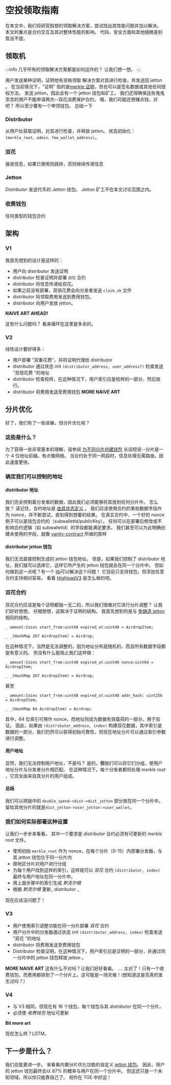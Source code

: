 # 空投领取指南

在本文中，我们将研究假想的领取解决方案，尝试找出其性能问题并加以解决。
本文的重点是合约交互及其对整体性能的影响。
代码、安全方面和其他细微差别暂且不提。

## 领取机

:::info
几乎所有的领取解决方案都是如何运作的？
让我们想一想。
:::

用户发送某种证明，证明他有资格领取
解决方案对其进行检查，并发送回 jetton 。
在当前情况下，"证明" 指的是[merkle 证明](/v3/documentation/data-formats/tlb/exotic-cells#merkle-proof)，但也可以是签名数据或其他任何授权方法。
发送 jetton，因此会有一个 jetton 钱包和矿工。
我们还得确保这些鬼鬼祟祟的用户不能申请两次--双花消费保护合约。
哦，我们可能还想赚点钱，对吧？
所以至少要有一个申领钱包。
总结一下

### Distributor

从用户处获取证明，对其进行检查，并释放 jetton。
状态初始化：`(merkle_root、admin、fee_wallet_address)`。

### 双花

接收信息，如果已使用则跳转，否则继续传递信息

### Jetton

_Distributor_ 发送代币的 Jetton 钱包。
Jetton 矿工不在本文讨论范围之内。

### 收费钱包

任何类型的钱包合约

## 架构

### V1

我首先想到的设计是这样的：

- 用户向 distributor 发送证明
-  distributor 检查证明并部署 `双花` 合约
- distributor 将信息传递给双花。 
- 如果之前没有部署，双倍花费会向分发者发送 `claim_ok` 文件
- distributor 将领取费用发送到费用钱包。
- distributor 向用户发放 jetton。

**NAIVE ART AHEAD!**

这有什么问题吗？
看来循环在这里是多余的。

### V2

线性设计要好得多：

- 用户部署 "双重花费"，并将证明代理给 distributor
- distributor 通过状态 init `(distributor_address, user_address?)` 检查发送 "双倍花费 "的地址
- distributor 检查校样，在这种情况下，用户索引应是校样的一部分，然后放行。
-  distributor 将费用发送至费用钱包
  **MORE NAIVE ART**

## 分片优化

好了，我们有了一些进展，但分片优化呢？

### 这些是什么？

为了获得一些非常基本的理解，请参阅 [为不同分片创建钱包](/v3/guidelines/dapps/asset-processing/payments-processing/#wallet-creation-for-different-shards)
长话短说--分片是一个 4 位地址前缀。有点像网络。
当合约处于同一网段时，信息处理无需路由，因此速度更快。

### 确定我们可以控制的地址

#### distributor 地址

我们完全控制着分发者的数据，因此我们必须能够将其放到任何分片中。
怎么放？
请记住，合约地址是 [由其状态定义](/v3/documentation/smart-contracts/addresses#account-id) 。
我们应该使用合约的某些数据字段作为 nonce，并不断尝试，直到得到想要的结果。
在真实合约中，一个好的 nonce 例子可以是钱包合约的（subwalletId/publicKey）。
任何可以在部署后修改或不影响合约逻辑（如 subwalletId）的字段都能满足要求。
我们甚至可以为此明确创建未使用的字段，就像 [vanity-contract](https://github.com/ton-community/vanity-contract) 所做的那样

#### distributor jetton 钱包

我们无法直接控制生成的 jetton 钱包地址。
但是，如果我们控制了 distributor 地址，我们就可以选择它，这样它所产生的 jetton 钱包就会在同一个分片中。
但如何做到这一点呢？有一个 [lib](https://github.com/Trinketer22/turbo-wallet)可以解决这个问题！
它目前只支持钱包，但添加任意合约支持相对容易。
看看 [HighloadV3](https://github.com/Trinketer22/turbo-wallet/blob/44fe7ee4300e37e052871275be8dd41035d45c3a/src/lib/contracts/HighloadWalletV3.ts#L20) 是怎么做的吧。

### 双花合约

双花合约应该是每个证明都独一无二的，所以我们很难对它进行分片调整？
让我们好好想想。
仔细想想，这取决于证明的结构。
我首先想到的是与 [免铸造 jetton](https://github.com/tonkeeper/TEPs2/blob/mintles/text/0177-mintless-jetton-standard.mdx#handlers) 相同的结构。

```
_ amount:Coins start_from:uint48 expired_at:uint48 = AirdropItem;

_ _(HashMap 267 AirdropItem) = Airdrop;

```

在这种情况下，当然是无法调整的，因为地址分布是随机的，而且所有数据字段都是有意义的。
但没有什么能阻止我们这样做：

```
_ amount:Coins start_from:uint48 expired_at:uint48 nonce:uint64 = AirdropItem;

_ _(HashMap 267 AirdropItem) = Airdrop;
```

甚至

```
_ amount:Coins start_from:uint48 expired_at:uint48 addr_hash: uint256 = AirdropItem;

_ _(HashMap 64 AirdropItem) = Airdrop;

```

其中，64 位索引可用作 nonce，而地址则成为数据有效载荷的一部分，用于验证。
因此，如果由 `(distributor_address, index)` 构建双花数据，其中索引是数据的一部分，我们仍然可以获得初始可靠性，但现在地址分片可以通过索引参数进行调整。

#### 用户地址

显然，我们无法控制用户地址，不是吗？
是的，**但**我们可以将它们分组，使用户地址分片与分发者分片相匹配。
在这种情况下，每个分发者都将处理 _merkle root_ ，它完全由来自其分片的用户组成。

#### 总结 

我们可以把链中的 `double_spend->dist->dist_jetton` 部分放在同一个分片中。
留给其他分片的就是`dist_jetton->user_jetton->user_wallet`。

### 我们如何实际部署这种设置

让我们一步步来看看。
其中一个要求是 _distributor_ 合约必须有可更新的 _merkle root_ 文件。

- 使用初始 `merkle_root` 作为 nonce，在每个分片（0-15）内部署分发器，与其 jetton 钱包位于同一分片内
- 按地区分片对用户进行分组
- 为每个用户找到这样的索引，这样就可以 _双花_ 合约 `(distributor, index)` 最终与用户地址在同一分片中。
- 用上面步骤中的索引生成 _默克尔根_
- 根据 _默克尔根_ 更新_ distributor _

现在应该没问题了！

### V3

- 用户使用索引调整功能在同一分片部署 _双花_ 合约
- 用户分片中的分发器通过状态 init `(distributor_address, index)` 检查发送 "双花 "的地址
-  distributor 将费用发送至费用钱包
- Distributor 检查证明，在这种情况下，用户索引应是证明的一部分，并通过同一分片中的 jetton 钱包释放 jetton 。

**MORE NAIVE ART**
这有什么不对吗？让我们好好看看。
....
太对了！只有一个收费钱包，而费用都排到了一个分片上。这可能是一场灾难！(想知道这是否真的发生过吗？）

### V4

- 与 V3 相同，但现在有 16 个钱包，每个钱包与其 _distributor_ 在同一个分片。
- 必须使 _收费钱包_ 地址可更新

**Bit more art**

现在怎么样？LGTM。

## 下一步是什么？

我们总能更进一步。
来看看内置分片优化功能的自定义 [jetton 钱包](https://github.com/ton-community/mintless-jetton/blob/main/contracts/jetton-utils.fc#L142)。
因此，用户的 jetton 钱包最终会以 87% 的概率与用户在同一个分片中。
但这还只是一个未知领域，所以你只能靠自己了。
祝你在 TGE 中好运！
